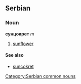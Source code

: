 ==Serbian==
===Noun===
'''сунцокрет''' ''m''
#[[sunflower]]
====See also====
*[[suncokret]]
[[Category:Serbian common nouns]]